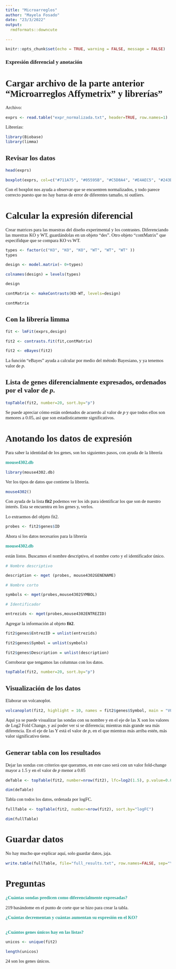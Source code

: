 ---
title: "Microarreglos"
author: "Mayela Fosado"
date: "23/3/2022"
output: 
  rmdformats::downcute
  
---
<style type="text/css">
  body{
    font-family: Century Gothic;
  font-size: 11pt;
  
}
</style>

```{r setup, include=FALSE}
knitr::opts_chunk$set(echo = TRUE, warning = FALSE, message = FALSE)
```

### **Expresión diferencial y anotación**

# Cargar archivo de la parte anterior **"Microarreglos Affymetrix"** y librerías"

Archivo:

```{r}

exprs <- read.table("expr_normalizada.txt", header=TRUE, row.names=1)

```

Librerías:

```{r, warning.messages = F}

library(Biobase)
library(limma)

```

## Revisar los datos

```{r}

head(exprs)

boxplot(exprs, col=c("#711A75", "#05595B", "#C5D8A4", "#E4AEC5", "#243D25", "#F68989"))

```

Con el boxplot nos ayuda a observar que se encuentren normalizados, y todo parece correcto puesto que no hay barras de error de diferentes tamaño, ni outliers.

# Calcular la expresión diferencial

Crear matrices para las muestras del diseño experimental y los contrastes. Diferenciando las muestras KO y WT, guardándolas en un objeto "des". Otro objeto "contMatrix" que especifidque que se compara KO vs WT.

```{r}

types <- factor(c("KO", "KO", "KO", "WT", "WT", "WT" ))
types

design <- model.matrix(~ 0+types)

colnames(design) = levels(types)

design

contMatrix <- makeContrasts(KO-WT, levels=design)

contMatrix

```

## Con la librería limma

```{r}

fit <- lmFit(exprs,design)  

fit2 <- contrasts.fit(fit,contMatrix)

fit2 <- eBayes(fit2)

```

La función "eBayes" ayuda a calcular por medio del método Bayesiano, y ya tenemos valor de *p*.

## Lista de genes diferencialmente expresados, ordenados por el valor de *p*.

```{r, warning.messages = F}

topTable(fit2, number=20, sort.by="p")

```

Se puede apreciar cómo están ordenados de acuerdo al valor de *p* y que todos ellos son menores a 0.05, así que son estadísticamente significativos.

# Anotando los datos de expresión

Para saber la identidad de los genes, son los siguientes pasos, con ayuda de la librería <p style="color:#219F94">**mouse4302.db**</p>

```{r, warning.messages = F}

library(mouse4302.db)

```

Ver los tipos de datos que contiene la librería.

```{r}

mouse4302()

```
Con ayuda de la lista **fit2** podemos ver los ids para identificar los que son de nuestro interés. Esta se encuentra en los genes y,  verlos.

Lo extraemos del objeto fit2.

```{r}

probes <- fit2$genes$ID

```

Ahora sí los datos necesarios para la librería <p style="color:#219F94">**mouse4302.db**</p> están listos.
Buscamos el nombre descriptivo, el nombre corto y el identificador único.

```{r}

# Nombre descriptivo

description <- mget (probes, mouse4302GENENAME)

# Nombre corto

symbols <- mget(probes,mouse4302SYMBOL)

# Identificador

entrezids <- mget(probes,mouse4302ENTREZID)

```

Agregar la información al objeto **fit2**.

```{r}

fit2$genes$EntrezID = unlist(entrezids)

fit2$genes$Symbol = unlist(symbols)

fit2$genes$Description = unlist(description)

```

Corroborar que tengamos las columnas con los datos.

```{r}

topTable(fit2, number=20, sort.by="p")

```

## Visualización de los datos

Elaborar un volcanoplot.

```{r}

volcanoplot(fit2, highlight = 10, names = fit2$genes$Symbol, main = "VOLCANO PLOT", family = "mono", col = "#05595B")

```

Aquí ya se puede visualizar las sondas con su nombre y en el eje de las X son los valores de Log2 Fold Change, y así poder ver si se diferencia; mientras más grande sea más diferencia. En el eje de las Y está el valor de *p*, en el que mientras más arriba estén, más valor significativo tiene.


## Generar tabla con los resultados

Dejar las sondas con criterios que queramos, en este caso será con un valor fold-change mayor a 1.5 y en el valor de *p* menor a 0.05

```{r}

deTable <- topTable(fit2, number=nrow(fit2), lfc=log2(1.5), p.value=0.05)

dim(deTable)

```

Tabla con todos los datos, ordenada por logFC.

```{r}

fullTable <- topTable(fit2, number=nrow(fit2), sort.by="logFC")

dim(fullTable)

```

# Guardar datos

No hay mucho que explicar aquí, solo guardar datos, jaja.

```{r}

write.table(fullTable, file="full_results.txt", row.names=FALSE, sep="\t", quote=FALSE)

```

# Preguntas

<p style="color:#219F94">**¿Cuántas sondas predicen como diferencialmente expresadas?**</p>

219 basándome en el punto de corte que se hizo para crear la tabla.

<p style="color:#219F94">**¿Cuántas decrementan y cuántas aumentan su expresión en el KO?**</p>

```{r}



```

<p style="color:#219F94">**¿Cuántos genes únicos hay en las listas?**</p>

```{r}

unicos <- unique(fit2)

length(unicos)

```
24 son los genes únicos.


